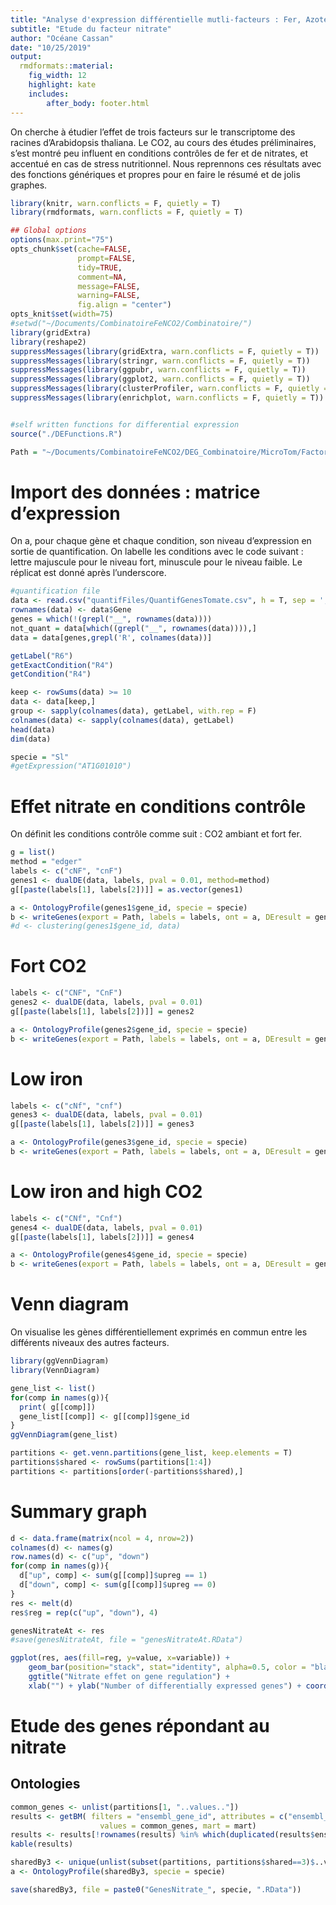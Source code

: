 ```yaml
---
title: "Analyse d'expression différentielle mutli-facteurs : Fer, Azote et CO2"
subtitle: "Etude du facteur nitrate"
author: "Océane Cassan"
date: "10/25/2019"
output: 
  rmdformats::material:
    fig_width: 12
    highlight: kate
    includes:
        after_body: footer.html
---
```


On cherche à étudier l'effet de trois facteurs sur le transcriptome des racines d'Arabidopsis thaliana.
Le CO2, au cours des études préliminaires, s'est montré peu influent en conditions contrôles de fer et de nitrates, et accentué en cas de stress nutritionnel.
Nous reprennons ces résultats avec des fonctions génériques et propres pour en faire le résumé et de jolis graphes.


```r
library(knitr, warn.conflicts = F, quietly = T)
library(rmdformats, warn.conflicts = F, quietly = T)

## Global options
options(max.print="75")
opts_chunk$set(cache=FALSE,
               prompt=FALSE,
               tidy=TRUE,
               comment=NA,
               message=FALSE,
               warning=FALSE,
               fig.align = "center")
opts_knit$set(width=75)
#setwd("~/Documents/CombinatoireFeNCO2/Combinatoire/")
library(gridExtra)
library(reshape2)
suppressMessages(library(gridExtra, warn.conflicts = F, quietly = T))
suppressMessages(library(stringr, warn.conflicts = F, quietly = T))
suppressMessages(library(ggpubr, warn.conflicts = F, quietly = T))
suppressMessages(library(ggplot2, warn.conflicts = F, quietly = T))
suppressMessages(library(clusterProfiler, warn.conflicts = F, quietly = T))
suppressMessages(library(enrichplot, warn.conflicts = F, quietly = T))


#self written functions for differential expression
source("./DEFunctions.R")

Path = "~/Documents/CombinatoireFeNCO2/DEG_Combinatoire/MicroTom/FactorNitrate/"

```


# Import des données : matrice d'expression

On a, pour chaque gène et chaque condition, son niveau d'expression en sortie de quantification.
On labelle les conditions avec le code suivant : lettre majuscule pour le niveau fort, minuscule pour le niveau faible. Le réplicat est donné après l'underscore.

```r
#quantification file
data <- read.csv("quantifFiles/QuantifGenesTomate.csv", h = T, sep = ',')
rownames(data) <- data$Gene
genes = which(!(grepl("__", rownames(data))))
not_quant = data[which((grepl("__", rownames(data)))),]
data = data[genes,grepl('R', colnames(data))]

getLabel("R6")
getExactCondition("R4")
getCondition("R4")

keep <- rowSums(data) >= 10
data <- data[keep,]
group <- sapply(colnames(data), getLabel, with.rep = F)
colnames(data) <- sapply(colnames(data), getLabel)
head(data)
dim(data)

specie = "Sl"
#getExpression("AT1G01010")
```



# Effet nitrate en conditions contrôle

On définit les conditions contrôle comme suit : CO2 ambiant et fort fer.

```r
g = list()
method = "edger"
labels <- c("cNF", "cnF")
genes1 <- dualDE(data, labels, pval = 0.01, method=method)
g[[paste(labels[1], labels[2])]] = as.vector(genes1)

a <- OntologyProfile(genes1$gene_id, specie = specie)
b <- writeGenes(export = Path, labels = labels, ont = a, DEresult = genes1)
#d <- clustering(genes1$gene_id, data)
```

# Fort CO2

```r
labels <- c("CNF", "CnF")
genes2 <- dualDE(data, labels, pval = 0.01)
g[[paste(labels[1], labels[2])]] = genes2

a <- OntologyProfile(genes2$gene_id, specie = specie)
b <- writeGenes(export = Path, labels = labels, ont = a, DEresult = genes2)
```

# Low iron

```r
labels <- c("cNf", "cnf")
genes3 <- dualDE(data, labels, pval = 0.01)
g[[paste(labels[1], labels[2])]] = genes3

a <- OntologyProfile(genes3$gene_id, specie = specie)
b <- writeGenes(export = Path, labels = labels, ont = a, DEresult = genes3)
```

# Low iron and high CO2

```r
labels <- c("CNf", "Cnf")
genes4 <- dualDE(data, labels, pval = 0.01)
g[[paste(labels[1], labels[2])]] = genes4

a <- OntologyProfile(genes4$gene_id, specie = specie)
b <- writeGenes(export = Path, labels = labels, ont = a, DEresult = genes4)
```

# Venn diagram

On visualise les gènes différentiellement exprimés en commun entre les différents niveaux des autres facteurs.


```r

library(ggVennDiagram)
library(VennDiagram)

gene_list <- list()
for(comp in names(g)){
  print( g[[comp]])
  gene_list[[comp]] <- g[[comp]]$gene_id
}
ggVennDiagram(gene_list)

partitions <- get.venn.partitions(gene_list, keep.elements = T)
partitions$shared <- rowSums(partitions[1:4])
partitions <- partitions[order(-partitions$shared),]

```

# Summary graph

```r
d <- data.frame(matrix(ncol = 4, nrow=2))
colnames(d) <- names(g)
row.names(d) <- c("up", "down")
for(comp in names(g)){
  d["up", comp] <- sum(g[[comp]]$upreg == 1)
  d["down", comp] <- sum(g[[comp]]$upreg == 0)
}
res <- melt(d)
res$reg = rep(c("up", "down"), 4)

genesNitrateAt <- res
#save(genesNitrateAt, file = "genesNitrateAt.RData")

ggplot(res, aes(fill=reg, y=value, x=variable)) + 
    geom_bar(position="stack", stat="identity", alpha=0.5, color = "black") +
    ggtitle("Nitrate effet on gene regulation") +
    xlab("") + ylab("Number of differentially expressed genes") + coord_flip() 
```

# Etude des genes répondant au nitrate

## Ontologies

```r
common_genes <- unlist(partitions[1, "..values.."])
results <- getBM( filters = "ensembl_gene_id", attributes = c("ensembl_gene_id", "description", "external_gene_name", "entrezgene_id"),
                    values = common_genes, mart = mart)
results <- results[!rownames(results) %in% which(duplicated(results$ensembl_gene_id)), ]
kable(results)

sharedBy3 <- unique(unlist(subset(partitions, partitions$shared==3)$..values..))
a <- OntologyProfile(sharedBy3, specie = specie)

save(sharedBy3, file = paste0("GenesNitrate_", specie, ".RData"))
```


